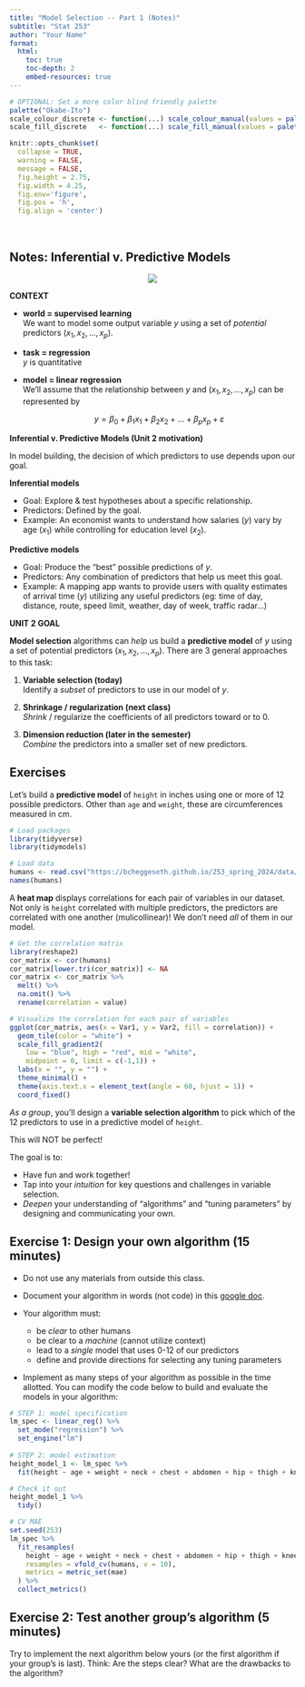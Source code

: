 ```yaml
---
title: "Model Selection -- Part 1 (Notes)"
subtitle: "Stat 253"
author: "Your Name"
format:
  html:
    toc: true
    toc-depth: 2
    embed-resources: true
---
```


```r
# OPTIONAL: Set a more color blind friendly palette 
palette("Okabe-Ito")
scale_colour_discrete <- function(...) scale_colour_manual(values = palette())
scale_fill_discrete   <- function(...) scale_fill_manual(values = palette())

knitr::opts_chunk$set(
  collapse = TRUE, 
  warning = FALSE,
  message = FALSE,
  fig.height = 2.75, 
  fig.width = 4.25,
  fig.env='figure',
  fig.pos = 'h',
  fig.align = 'center')
```


\



## Notes: Inferential v. Predictive Models



<center>
<img src="images/MLDiagram2.jpg"/>
</center>


**CONTEXT**

- **world = supervised learning**       
    We want to model some output variable $y$ using a set of *potential* predictors ($x_1, x_2, ..., x_p$).

- **task = regression**       
    $y$ is quantitative

- **model = linear regression**       
    We'll assume that the relationship between $y$ and ($x_1, x_2, ..., x_p$) can be represented by
    
    $$y = \beta_0 + \beta_1 x_1 + \beta_2 x_2 + ... + \beta_p x_p + \varepsilon$$




**Inferential v. Predictive Models (Unit 2 motivation)**

In model building, the decision of which predictors to use depends upon our goal. 

**Inferential models**        

- Goal: Explore & test hypotheses about a specific relationship.
- Predictors: Defined by the goal.
- Example: An economist wants to understand how salaries ($y$) vary by age ($x_1$) while controlling for education level ($x_2$).


**Predictive models**

- Goal: Produce the "best" possible predictions of $y$.
- Predictors: Any combination of predictors that help us meet this goal.
- Example: A mapping app wants to provide users with quality estimates of arrival time ($y$) utilizing any useful predictors (eg: time of day, distance, route, speed limit, weather, day of week, traffic radar...)





**UNIT 2 GOAL**        

**Model selection** algorithms can *help* us build a **predictive model** of $y$ using a set of potential predictors ($x_1, x_2, ..., x_p$).
There are 3 general approaches to this task:   

1. **Variable selection (today)**    
    Identify a *subset* of predictors to use in our model of $y$.

2. **Shrinkage / regularization (next class)**    
    *Shrink* / regularize the coefficients of all predictors toward or to 0.

3. **Dimension reduction (later in the semester)**    
    *Combine* the predictors into a smaller set of new predictors.








## Exercises {-}

Let's build a **predictive model** of `height` in inches using one or more of 12 possible predictors. Other than `age` and `weight`, these are circumferences measured in cm.

```r
# Load packages
library(tidyverse)
library(tidymodels)

# Load data
humans <- read.csv("https://bcheggeseth.github.io/253_spring_2024/data/bodyfat1.csv")
names(humans)
```






A **heat map** displays correlations for each pair of variables in our dataset. Not only is `height` correlated with multiple predictors, the predictors are correlated with one another (mulicollinear)! We don't need *all* of them in our model.


```r
# Get the correlation matrix
library(reshape2)
cor_matrix <- cor(humans)
cor_matrix[lower.tri(cor_matrix)] <- NA
cor_matrix <- cor_matrix %>% 
  melt() %>% 
  na.omit() %>% 
  rename(correlation = value)

# Visualize the correlation for each pair of variables
ggplot(cor_matrix, aes(x = Var1, y = Var2, fill = correlation)) +
  geom_tile(color = "white") +
  scale_fill_gradient2(
    low = "blue", high = "red", mid = "white", 
    midpoint = 0, limit = c(-1,1)) +
  labs(x = "", y = "") +
  theme_minimal() + 
  theme(axis.text.x = element_text(angle = 60, hjust = 1)) + 
  coord_fixed()
```






*As a group*, you'll design a **variable selection algorithm** to pick which of the 12 predictors to use in a predictive model of `height`. 

This will NOT be perfect!

The goal is to:

- Have fun and work together!
- Tap into your *intuition* for key questions and challenges in variable selection.
- *Deepen* your understanding of "algorithms" and "tuning parameters" by designing and communicating your own.


## Exercise 1: Design your own algorithm (15 minutes)

- Do not use any materials from outside this class.

- Document your algorithm in words (not code) in this [google doc](https://docs.google.com/document/d/1nSqysACxHmSDNkLpoOy69nqLQnM5AbSBKiCHQ0qAiNQ/edit?usp=sharing).

- Your algorithm must:
    - be *clear* to other humans
    - be clear to a *machine* (cannot utilize context)
    - lead to a *single* model that uses 0-12 of our predictors
    - define and provide directions for selecting any tuning parameters

- Implement as many steps of your algorithm as possible in the time allotted. You can modify the code below to build and evaluate the models in your algorithm:

```r
# STEP 1: model specification
lm_spec <- linear_reg() %>% 
  set_mode("regression") %>% 
  set_engine("lm")
  
# STEP 2: model estimation
height_model_1 <- lm_spec %>% 
  fit(height ~ age + weight + neck + chest + abdomen + hip + thigh + knee + ankle + biceps + forearm + wrist, data = humans)

# Check it out
height_model_1 %>% 
  tidy()

# CV MAE
set.seed(253)
lm_spec %>% 
  fit_resamples(
    height ~ age + weight + neck + chest + abdomen + hip + thigh + knee + ankle + biceps + forearm + wrist,
    resamples = vfold_cv(humans, v = 10), 
    metrics = metric_set(mae)
  ) %>% 
  collect_metrics()
```
    


## Exercise 2: Test another group's algorithm (5 minutes)

Try to implement the next algorithm below yours (or the first algorithm if your group's is last). Think: Are the steps clear? What are the drawbacks to the algorithm?


